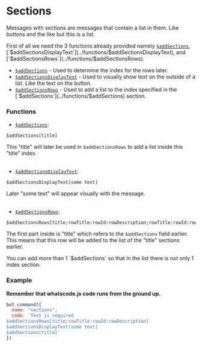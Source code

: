 
# Sections
Messages with sections are messages that contain a list in them. Like buttons and the like but this is a list.

First of all we need the 3 functions already provided namely [`$addSections`](../functions/$addSections), [`$addSectionsDisplayText`](../functions/$addSectionsDisplayText), and [`$addSectionsRows`](../functions/$addSectionsRows).
- [`$addSections`](../functions/$addSections) - Used to determine the index for the rows later.
- [`$addSectionsDisplayText`](../functions/$addSectionsDisplayText) - Used to visually show text on the outside of a list. Like the text on the button.
- [`$addSectionsRows`](../functions/$addSectionsRows) - Used to add a list to the index specified in the [`$addSections`](../functions/$addSections) section.

### Functions

- [`$addSections`](../functions/$addSections):<br/>
```plain
$addSections[title]
```
This "title" will later be used in `$addSectionsRows` to add a list inside this "title" index.<br/><br/>
- [`$addSectionsDisplayText`](../functions/$addSectionsDisplayText):
```plain
$addSectionsDisplayText[some text]
```
Later "some text" will appear visually with the message.<br/><br/>
- [`$addSectionsRows`](../functions/$addSectionsRows):
```plain
$addSectionsRows[title;rowTitle:rowId:rowDescription;rowTitle:rowId:rowDescription;...]
```
The first part inside is "title" which refers to the `$addSections` field earlier. This means that this row will be added to the list of the "title" sections earlier.

<Callout>
You can add more than 1 `$addSections` so that in the list there is not only 1 index section.
</Callout>

### Example

**Remember that whatscode.js code runs from the ground up.**

```javascript
bot.command({
  name: "sections",
  code: `Text is required
$addSectionsRows[title;rowTitle:rowId:rowDescription]
$addSectionsDisplayText[some text]
$addSections[title]`
})
```
